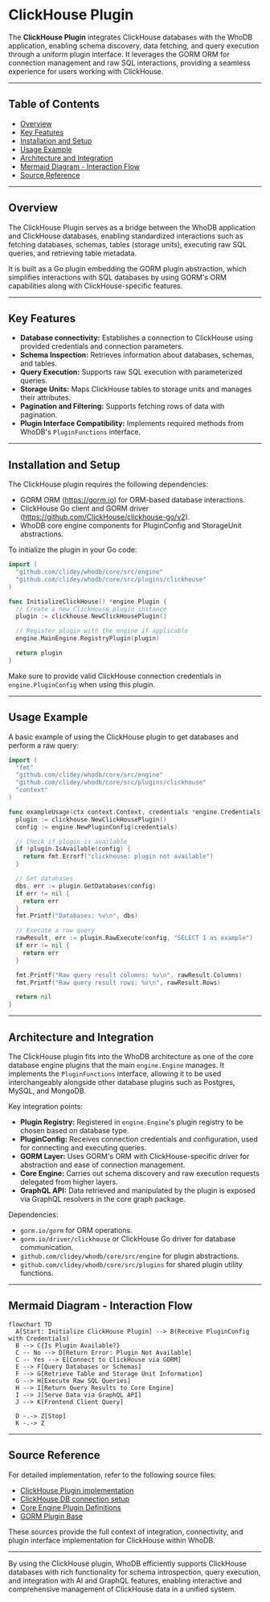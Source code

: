 # ClickHouse Plugin

The **ClickHouse Plugin** integrates ClickHouse databases with the WhoDB application, enabling schema discovery, data fetching, and query execution through a uniform plugin interface. It leverages the GORM ORM for connection management and raw SQL interactions, providing a seamless experience for users working with ClickHouse.

---

## Table of Contents

- [Overview](#overview)
- [Key Features](#key-features)
- [Installation and Setup](#installation-and-setup)
- [Usage Example](#usage-example)
- [Architecture and Integration](#architecture-and-integration)
- [Mermaid Diagram - Interaction Flow](#mermaid-diagram---interaction-flow)
- [Source Reference](#source-reference)

---

## Overview

The ClickHouse Plugin serves as a bridge between the WhoDB application and ClickHouse databases, enabling standardized interactions such as fetching databases, schemas, tables (storage units), executing raw SQL queries, and retrieving table metadata.

It is built as a Go plugin embedding the GORM plugin abstraction, which simplifies interactions with SQL databases by using GORM's ORM capabilities along with ClickHouse-specific features.

---

## Key Features

- **Database connectivity:** Establishes a connection to ClickHouse using provided credentials and connection parameters.
- **Schema Inspection:** Retrieves information about databases, schemas, and tables.
- **Query Execution:** Supports raw SQL execution with parameterized queries.
- **Storage Units:** Maps ClickHouse tables to storage units and manages their attributes.
- **Pagination and Filtering:** Supports fetching rows of data with pagination.
- **Plugin Interface Compatibility:** Implements required methods from WhoDB's `PluginFunctions` interface.

---

## Installation and Setup

The ClickHouse plugin requires the following dependencies:

- GORM ORM (https://gorm.io) for ORM-based database interactions.
- ClickHouse Go client and GORM driver (https://github.com/ClickHouse/clickhouse-go/v2).
- WhoDB core engine components for PluginConfig and StorageUnit abstractions.

To initialize the plugin in your Go code:

```go
import (
  "github.com/clidey/whodb/core/src/engine"
  "github.com/clidey/whodb/core/src/plugins/clickhouse"
)

func InitializeClickHouse() *engine.Plugin {
  // Create a new ClickHouse plugin instance
  plugin := clickhouse.NewClickHousePlugin()

  // Register plugin with the engine if applicable
  engine.MainEngine.RegistryPlugin(plugin)

  return plugin
}
```

Make sure to provide valid ClickHouse connection credentials in `engine.PluginConfig` when using this plugin.

---

## Usage Example

A basic example of using the ClickHouse plugin to get databases and perform a raw query:

```go
import (
  "fmt"
  "github.com/clidey/whodb/core/src/engine"
  "github.com/clidey/whodb/core/src/plugins/clickhouse"
  "context"
)

func exampleUsage(ctx context.Context, credentials *engine.Credentials) error {
  plugin := clickhouse.NewClickHousePlugin()
  config := engine.NewPluginConfig(credentials)

  // Check if plugin is available
  if !plugin.IsAvailable(config) {
    return fmt.Errorf("clickhouse: plugin not available")
  }

  // Get databases
  dbs, err := plugin.GetDatabases(config)
  if err != nil {
    return err
  }
  fmt.Printf("Databases: %v\n", dbs)

  // Execute a raw query
  rawResult, err := plugin.RawExecute(config, "SELECT 1 as example")
  if err != nil {
    return err
  }

  fmt.Printf("Raw query result columns: %v\n", rawResult.Columns)
  fmt.Printf("Raw query result rows: %v\n", rawResult.Rows)

  return nil
}
```

---

## Architecture and Integration

The ClickHouse plugin fits into the WhoDB architecture as one of the core database engine plugins that the main `engine.Engine` manages. It implements the `PluginFunctions` interface, allowing it to be used interchangeably alongside other database plugins such as Postgres, MySQL, and MongoDB.

Key integration points:

- **Plugin Registry:** Registered in `engine.Engine`'s plugin registry to be chosen based on database type.
- **PluginConfig:** Receives connection credentials and configuration, used for connecting and executing queries.
- **GORM Layer:** Uses GORM's ORM with ClickHouse-specific driver for abstraction and ease of connection management.
- **Core Engine:** Carries out schema discovery and raw execution requests delegated from higher layers.
- **GraphQL API:** Data retrieved and manipulated by the plugin is exposed via GraphQL resolvers in the core graph package.

Dependencies:

- `gorm.io/gorm` for ORM operations.
- `gorm.io/driver/clickhouse` or ClickHouse Go driver for database communication.
- `github.com/clidey/whodb/core/src/engine` for plugin abstractions.
- `github.com/clidey/whodb/core/src/plugins` for shared plugin utility functions.

---

## Mermaid Diagram - Interaction Flow

```mermaid
flowchart TD
  A[Start: Initialize ClickHouse Plugin] --> B(Receive PluginConfig with Credentials)
  B --> C{Is Plugin Available?}
  C -- No --> D[Return Error: Plugin Not Available]
  C -- Yes --> E[Connect to ClickHouse via GORM]
  E --> F[Query Databases or Schemas]
  F --> G[Retrieve Table and Storage Unit Information]
  G --> H[Execute Raw SQL Queries]
  H --> I[Return Query Results to Core Engine]
  I --> J[Serve Data via GraphQL API]
  J --> K[Frontend Client Query]

  D -.-> Z[Stop]
  K -.-> Z
```

---

## Source Reference

For detailed implementation, refer to the following source files:

- [ClickHouse Plugin implementation](core/src/plugins/clickhouse/clickhouse.go)
- [ClickHouse DB connection setup](core/src/plugins/clickhouse/db.go)
- [Core Engine Plugin Definitions](core/src/engine/plugin.go)
- [GORM Plugin Base](core/src/plugins/gorm/plugin.go)

These sources provide the full context of integration, connectivity, and plugin interface implementation for ClickHouse within WhoDB.

---

By using the ClickHouse plugin, WhoDB efficiently supports ClickHouse databases with rich functionality for schema introspection, query execution, and integration with AI and GraphQL features, enabling interactive and comprehensive management of ClickHouse data in a unified system.